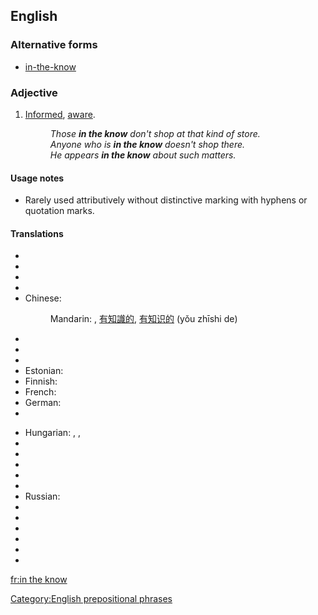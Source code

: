 ==English==

===Alternative forms===
* [[in-the-know]]

===Adjective===
{{en-adj|pos=[[in]] [[the]] [[know]]}}

# [[informed|Informed]], [[aware]].
#: ''Those '''in the know''' don't shop at that kind of store.''
#: ''Anyone who is '''in the know''' doesn't shop there.''
#: ''He appears '''in the know''' about such matters.''

====Usage notes====
* Rarely used attributively without distinctive marking with hyphens or quotation marks.

====Translations====
{{trans-top|informed, aware}}
* {{trreq|ar}}
* {{trreq|hy}}
* {{trreq|bg}}
* {{trreq|ca}}
* Chinese:
*: Mandarin: {{t|cmn|知情|tr=zhīqíng|sc=Hani}}, [[有]][[知識]][[的]], [[有]][[知识]][[的]] (yǒu zhīshi de)
* {{trreq|cs}}
* {{trreq|da}}
* {{trreq|nl}}
* Estonian: {{t|et|teadlik}}
* Finnish: {{t-|fi|tietävä}}
* French: {{t+|fr|au courant}}
* German: {{t|de|eingeweiht}}
* {{trreq|hi}}
{{trans-mid}}
* Hungarian: {{t|hu|tájékozott}}, {{t|hu|beavatott}}, {{t|hu|jól értesült}}
* {{trreq|it}}
* {{trreq|ja}}
* {{trreq|ko}}
* {{trreq|pl}}
* {{trreq|pt}}
* Russian: {{t|ru|в курсе|sc=Cyrl}}
* {{trreq|sh}}
* {{trreq|es}}
* {{trreq|th}}
* {{trreq|tr}}
* {{trreq|uk}}
* {{trreq|vi}}
{{trans-bottom}}

[[Category:English prepositional phrases]]

[[fr:in the know]]